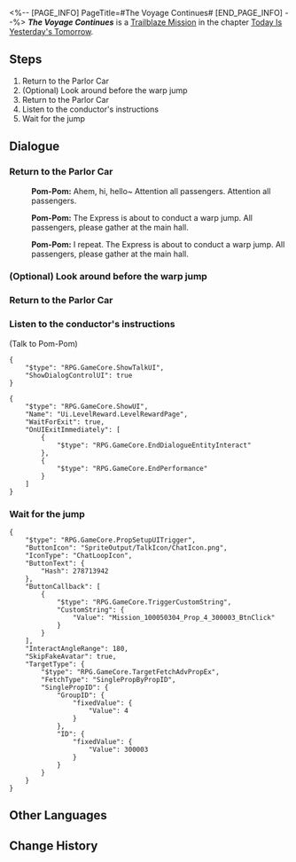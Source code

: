 <%-- [PAGE_INFO]
PageTitle=#The Voyage Continues#
[END_PAGE_INFO] --%>
{{Stub|Dialogue.}}
{{Mission Infobox
|id            = 1000503
|title         = 
|image         = <!--Mission The Voyage Continues.png-->
|type          = Trailblaze
|event_name    = 
|chapter       = Today Is Yesterday's Tomorrow
|requirements  = [[Trailblaze Mission]] ''[[The Voyage Continues]]'' completed
|summary       = <!--official mission summary from Fate's Atlas-->
|characters    = Pom-Pom; Trailblazer
|startLocation = [[Astral Express]] - [[Passenger Cabin]]
|world         = Astral Express
|area          = Passenger Cabin
|prev          = 
|next          = Drifting Between the Stars
|rewards       = Trailblaze EXP*200; Travel Encounters*4; Credit*10,000
}}
'''''The Voyage Continues''''' is a [[Trailblaze Mission]] in the chapter [[Today Is Yesterday's Tomorrow]].

==Steps==
# Return to the Parlor Car
# (Optional) Look around before the warp jump
# Return to the Parlor Car
# Listen to the conductor's instructions
# Wait for the jump

<!--
==Gameplay Notes==

--><!--
==Trial Character==

-->
==Dialogue==
{{Stub Dialogue}}

===Return to the Parlor Car{{subst:void|<!--100050301-->}}===
{{Mission Description|type=trailblaze|location=Passenger Cabin|You boarded the amazing Astral Express. From now on, this will be your home.<br />A new adventure is about to start. Prepare to warp jump to a new world!}}
{{Dialogue Start}}
:<!--1-second delay-->
:{{A|VO chapter0 7 pompom 145.ogg}} '''Pom-Pom:''' Ahem, hi, hello~ Attention all passengers. Attention all passengers.
:{{A|VO chapter0 7 pompom 146.ogg}} '''Pom-Pom:''' The Express is about to conduct a warp jump. All passengers, please gather at the main hall.
:{{A|VO chapter0 7 pompom 147.ogg}} '''Pom-Pom:''' I repeat. The Express is about to conduct a warp jump. All passengers, please gather at the main hall.
{{Dialogue End}}

===(Optional) Look around before the warp jump{{subst:void|<!--100050306-->}}===
{{Dialogue Start}}
{{Dialogue End}}

===Return to the Parlor Car{{subst:void|<!--100050302-->}}===
{{Dialogue Start}}
{{Dialogue End}}

===Listen to the conductor's instructions{{subst:void|<!--100050303-->}}===
{{Dialogue Start}}


;(Talk to Pom-Pom)
<pre>{
	"$type": "RPG.GameCore.ShowTalkUI",
	"ShowDialogControlUI": true
}</pre>
<pre>{
	"$type": "RPG.GameCore.ShowUI",
	"Name": "Ui.LevelReward.LevelRewardPage",
	"WaitForExit": true,
	"OnUIExitImmediately": [
		{
			"$type": "RPG.GameCore.EndDialogueEntityInteract"
		},
		{
			"$type": "RPG.GameCore.EndPerformance"
		}
	]
}</pre>
{{Dialogue End}}

===Wait for the jump{{subst:void|<!--100050304-->}}===
{{Dialogue Start}}
:<!--0.5-second delay-->
<pre>{
	"$type": "RPG.GameCore.PropSetupUITrigger",
	"ButtonIcon": "SpriteOutput/TalkIcon/ChatIcon.png",
	"IconType": "ChatLoopIcon",
	"ButtonText": {
		"Hash": 278713942
	},
	"ButtonCallback": [
		{
			"$type": "RPG.GameCore.TriggerCustomString",
			"CustomString": {
				"Value": "Mission_100050304_Prop_4_300003_BtnClick"
			}
		}
	],
	"InteractAngleRange": 180,
	"SkipFakeAvatar": true,
	"TargetType": {
		"$type": "RPG.GameCore.TargetFetchAdvPropEx",
		"FetchType": "SinglePropByPropID",
		"SinglePropID": {
			"GroupID": {
				"fixedValue": {
					"Value": 4
				}
			},
			"ID": {
				"fixedValue": {
					"Value": 300003
				}
			}
		}
	}
}</pre>
{{Dialogue End}}

==Other Languages==
{{Other Languages
|en   = The Voyage Continues
|zhs  = 旅途正在继续
|zht  = 旅途正在繼續
|ja   = 旅は続く
|ko   = 계속되는 여정
|es   = La travesía continúa
|fr   = Le voyage continue
|ru   = Путешествие продолжается
|th   = การเดินทางกำลังดำเนินต่อไป
|vi   = Hành Trình Đang Tiếp Diễn
|de   = Die Reise geht weiter
|id   = Perjalanan Sedang Berlanjut
|pt   = A Viagem Continua
}}

==Change History==
{{Change History|1.0}}
